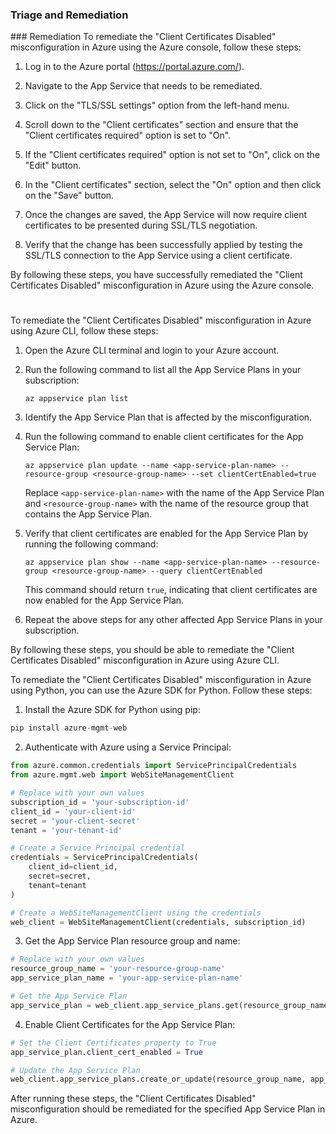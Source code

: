 
### Triage and Remediation
<Tabs>
<Tab title='Remediation'>
### Remediation

<AccordionGroup>
<Accordion title='Using Console' defaultOpen='true'>
To remediate the "Client Certificates Disabled" misconfiguration in Azure using the Azure console, follow these steps:

1. Log in to the Azure portal (https://portal.azure.com/).

2. Navigate to the App Service that needs to be remediated.

3. Click on the "TLS/SSL settings" option from the left-hand menu.

4. Scroll down to the "Client certificates" section and ensure that the "Client certificates required" option is set to "On".

5. If the "Client certificates required" option is not set to "On", click on the "Edit" button.

6. In the "Client certificates" section, select the "On" option and then click on the "Save" button.

7. Once the changes are saved, the App Service will now require client certificates to be presented during SSL/TLS negotiation.

8. Verify that the change has been successfully applied by testing the SSL/TLS connection to the App Service using a client certificate.

By following these steps, you have successfully remediated the "Client Certificates Disabled" misconfiguration in Azure using the Azure console.

#
</Accordion>

<Accordion title='Using CLI'>
To remediate the "Client Certificates Disabled" misconfiguration in Azure using Azure CLI, follow these steps:

1. Open the Azure CLI terminal and login to your Azure account.

2. Run the following command to list all the App Service Plans in your subscription:

   ```
   az appservice plan list
   ```

3. Identify the App Service Plan that is affected by the misconfiguration.

4. Run the following command to enable client certificates for the App Service Plan:

   ```
   az appservice plan update --name <app-service-plan-name> --resource-group <resource-group-name> --set clientCertEnabled=true
   ```

   Replace `<app-service-plan-name>` with the name of the App Service Plan and `<resource-group-name>` with the name of the resource group that contains the App Service Plan.

5. Verify that client certificates are enabled for the App Service Plan by running the following command:

   ```
   az appservice plan show --name <app-service-plan-name> --resource-group <resource-group-name> --query clientCertEnabled
   ```

   This command should return `true`, indicating that client certificates are now enabled for the App Service Plan.

6. Repeat the above steps for any other affected App Service Plans in your subscription.

By following these steps, you should be able to remediate the "Client Certificates Disabled" misconfiguration in Azure using Azure CLI.
</Accordion>

<Accordion title='Using Python'>
To remediate the "Client Certificates Disabled" misconfiguration in Azure using Python, you can use the Azure SDK for Python. Follow these steps:

1. Install the Azure SDK for Python using pip:

```python
pip install azure-mgmt-web
```

2. Authenticate with Azure using a Service Principal:

```python
from azure.common.credentials import ServicePrincipalCredentials
from azure.mgmt.web import WebSiteManagementClient

# Replace with your own values
subscription_id = 'your-subscription-id'
client_id = 'your-client-id'
secret = 'your-client-secret'
tenant = 'your-tenant-id'

# Create a Service Principal credential
credentials = ServicePrincipalCredentials(
    client_id=client_id,
    secret=secret,
    tenant=tenant
)

# Create a WebSiteManagementClient using the credentials
web_client = WebSiteManagementClient(credentials, subscription_id)
```

3. Get the App Service Plan resource group and name:

```python
# Replace with your own values
resource_group_name = 'your-resource-group-name'
app_service_plan_name = 'your-app-service-plan-name'

# Get the App Service Plan
app_service_plan = web_client.app_service_plans.get(resource_group_name, app_service_plan_name)
```

4. Enable Client Certificates for the App Service Plan:

```python
# Set the Client Certificates property to True
app_service_plan.client_cert_enabled = True

# Update the App Service Plan
web_client.app_service_plans.create_or_update(resource_group_name, app_service_plan_name, app_service_plan)
```

After running these steps, the "Client Certificates Disabled" misconfiguration should be remediated for the specified App Service Plan in Azure.
</Accordion>

</AccordionGroup>
</Tab>
</Tabs>
